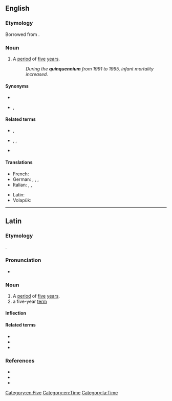==English==

===Etymology===
Borrowed from {{bor|en|la|quīnquennium}}.

===Noun===
{{en-noun|quinquenniums|quinquennia}}

# A [[period]] of [[five]] [[year]]s.
#: ''During the '''quinquennium''' from 1991 to 1995, infant mortality increased.''

====Synonyms====
* {{l|en|lustrum}}
* {{l|en|quinquenniad}}, {{l|en|quintennium}}

====Related terms====
* {{sense|adj.}} {{l|en|quinquennial}}, {{l|en|quintennial}}
* {{sense|4-year period}} {{l|en|quadrennium}}, {{l|en|tetraeteris}}, {{l|en|tetraeterid}}
* {{sense|6-year period}} {{l|en|sexennium}}

====Translations====
{{trans-top|period of time five years long}}
* French: {{t+|fr|quinquennat|m}}
* German: {{t+|de|Lustrum|n}}, {{t+|de|Jahrfünft|n}}, {{t|de|Fünfjahresperiode|f}}, {{t+|de|Quinquennium|n}}
* Italian: {{t+|it|quinquennio|m}}, {{t|it|quinquennalità|f}}, {{t+|it|lustro|m}}
{{trans-mid}}
* Latin: {{t|la|quinquennium}}
* Volapük: {{t|vo|lulyel}}
{{trans-bottom}}

[[Category:en:Five]]
[[Category:en:Time]]

----

==Latin==

===Etymology===
{{compound|la|quīnque|annus}}.

===Pronunciation===
* {{la-IPA|quīnquennium}}

===Noun===
{{la-noun|quīnquennium|quīnquenniī|n|second}}

# A [[period]] of [[five]] [[year]]s.
# a five-year [[term]]

====Inflection====
{{la-decl-2nd-N-ium|quīnquenn}}

====Related terms====
* {{l|la|quīnque}}
* {{l|la|quīnquennālis}}
* {{l|la|quīnquennis}}

===References===
* {{R:L&S}}
* {{R:Elementary Lewis}}
* {{R:Gaffiot}}

[[Category:la:Time]]